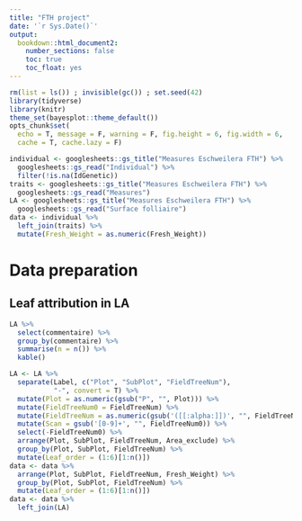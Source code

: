 ```yaml
---
title: "FTH project"
date: '`r Sys.Date()`'
output:
  bookdown::html_document2:
    number_sections: false
    toc: true
    toc_float: yes
---
```


```r
rm(list = ls()) ; invisible(gc()) ; set.seed(42)
library(tidyverse)
library(knitr)
theme_set(bayesplot::theme_default())
opts_chunk$set(
  echo = T, message = F, warning = F, fig.height = 6, fig.width = 6,
  cache = T, cache.lazy = F)
```


```r
individual <- googlesheets::gs_title("Measures Eschweilera FTH") %>%
  googlesheets::gs_read("Individual") %>% 
  filter(!is.na(IdGenetic))
traits <- googlesheets::gs_title("Measures Eschweilera FTH") %>%
  googlesheets::gs_read("Measures")
LA <- googlesheets::gs_title("Measures Eschweilera FTH") %>%
  googlesheets::gs_read("Surface folliaire")
data <- individual %>% 
  left_join(traits) %>% 
  mutate(Fresh_Weight = as.numeric(Fresh_Weight))
```

# Data preparation

## Leaf attribution in LA

```r
LA %>% 
  select(commentaire) %>% 
  group_by(commentaire) %>% 
  summarise(n = n()) %>% 
  kable()
```

```r
LA <- LA %>% 
  separate(Label, c("Plot", "SubPlot", "FieldTreeNum"), 
           "-", convert = T) %>% 
  mutate(Plot = as.numeric(gsub("P", "", Plot))) %>% 
  mutate(FieldTreeNum0 = FieldTreeNum) %>% 
  mutate(FieldTreeNum = as.numeric(gsub('([[:alpha:]])', "", FieldTreeNum0))) %>% 
  mutate(Scan = gsub('[0-9]+', "", FieldTreeNum0)) %>% 
  select(-FieldTreeNum0) %>% 
  arrange(Plot, SubPlot, FieldTreeNum, Area_exclude) %>% 
  group_by(Plot, SubPlot, FieldTreeNum) %>% 
  mutate(Leaf_order = (1:6)[1:n()])
data <- data %>% 
  arrange(Plot, SubPlot, FieldTreeNum, Fresh_Weight) %>% 
  group_by(Plot, SubPlot, FieldTreeNum) %>% 
  mutate(Leaf_order = (1:6)[1:n()])
data <- data %>% 
  left_join(LA)
```


